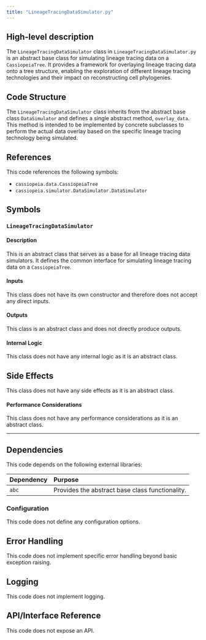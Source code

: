 ```yaml
---
title: "LineageTracingDataSimulator.py"
---
```


## High-level description
The `LineageTracingDataSimulator` class in `LineageTracingDataSimulator.py` is an abstract base class for simulating lineage tracing data on a `CassiopeiaTree`. It provides a framework for overlaying lineage tracing data onto a tree structure, enabling the exploration of different lineage tracing technologies and their impact on reconstructing cell phylogenies.

## Code Structure
The `LineageTracingDataSimulator` class inherits from the abstract base class `DataSimulator` and defines a single abstract method, `overlay_data`. This method is intended to be implemented by concrete subclasses to perform the actual data overlay based on the specific lineage tracing technology being simulated.

## References
This code references the following symbols:

- `cassiopeia.data.CassiopeiaTree`
- `cassiopeia.simulator.DataSimulator.DataSimulator`

## Symbols

### `LineageTracingDataSimulator`
#### Description
This is an abstract class that serves as a base for all lineage tracing data simulators. It defines the common interface for simulating lineage tracing data on a `CassiopeiaTree`.

#### Inputs
This class does not have its own constructor and therefore does not accept any direct inputs.

#### Outputs
This class is an abstract class and does not directly produce outputs.

#### Internal Logic
This class does not have any internal logic as it is an abstract class.

## Side Effects
This class does not have any side effects as it is an abstract class.

#### Performance Considerations
This class does not have any performance considerations as it is an abstract class.
___

## Dependencies
This code depends on the following external libraries:

| Dependency | Purpose |
|:-----------|:--------|
| `abc` | Provides the abstract base class functionality. |

### Configuration
This code does not define any configuration options.

## Error Handling
This code does not implement specific error handling beyond basic exception raising.

## Logging
This code does not implement logging.

## API/Interface Reference
This code does not expose an API.
